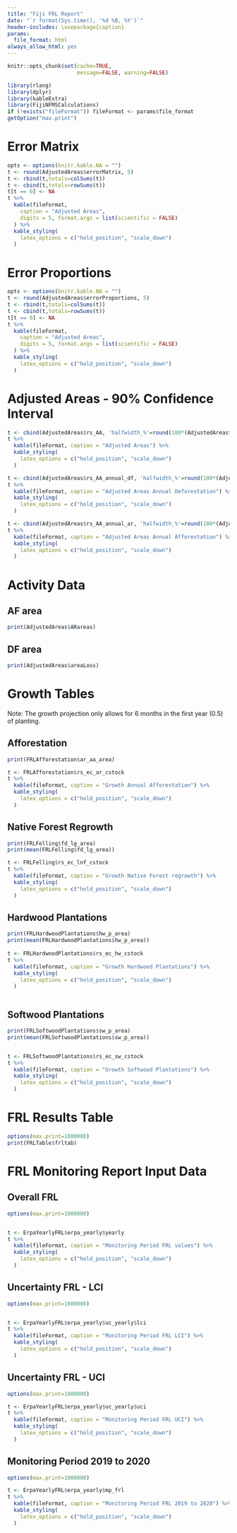 ```yaml
---
title: "Fiji FRL Report"
date: "`r format(Sys.time(), '%d %B, %Y')`"
header-includes: \usepackage{caption}
params:
  file_format: html
always_allow_html: yes
---
```


```r
knitr::opts_chunk$set(cache=TRUE,
                      message=FALSE, warning=FALSE)

library(rlang)
library(dplyr)
library(kableExtra)
library(FijiNFMSCalculations)
if (!exists("fileFormat")) fileFormat <- params$file_format
getOption("max.print")
```

\captionsetup[table]{labelformat=empty}

# Error Matrix
```r
opts <- options(knitr.kable.NA = "")
t <- round(AdjustedAreas$errorMatrix, 5)
t <- rbind(t,totals=colSums(t))
t <- cbind(t,totals=rowSums(t))
t[t == 0] <- NA
t %>%
  kable(fileFormat,
    caption = "Adjusted Areas",
    digits = 5, format.args = list(scientific = FALSE)
  ) %>%
  kable_styling(
    latex_options = c("hold_position", "scale_down")
  )
```


# Error Proportions
```r
opts <- options(knitr.kable.NA = "")
t <- round(AdjustedAreas$errorProportions, 5)
t <- rbind(t,totals=colSums(t))
t <- cbind(t,totals=rowSums(t))
t[t == 0] <- NA
t %>%
  kable(fileFormat,
    caption = "Adjusted Areas",
    digits = 5, format.args = list(scientific = FALSE)
  ) %>%
  kable_styling(
    latex_options = c("hold_position", "scale_down")
  )
```

# Adjusted Areas - 90% Confidence Interval
```r

t <- cbind(AdjustedAreas$rs_AA, 'halfwidth_%'=round(100*(AdjustedAreas$rs_AA$uci_area_ha - AdjustedAreas$rs_AA$lci_area_ha)/2/AdjustedAreas$rs_AA$aaboot_mean,1)) 
t %>%
  kable(fileFormat, caption = "Adjusted Areas") %>%
  kable_styling(
    latex_options = c("hold_position", "scale_down")
  )
```

```r
t <- cbind(AdjustedAreas$rs_AA_annual_df, 'halfwidth_%'=round(100*(AdjustedAreas$rs_AA_annual_df$uci_area_ha - AdjustedAreas$rs_AA_annual_df$lci_area_ha)/2/AdjustedAreas$rs_AA_annual_df$aaboot_mean,1)) 
t %>%
  kable(fileFormat, caption = "Adjusted Areas Annual Deforestation") %>%
  kable_styling(
    latex_options = c("hold_position", "scale_down")
  )
```
```r
t <- cbind(AdjustedAreas$rs_AA_annual_ar, 'halfwidth_%'=round(100*(AdjustedAreas$rs_AA_annual_ar$uci_area_ha - AdjustedAreas$rs_AA_annual_ar$lci_area_ha)/2/AdjustedAreas$rs_AA_annual_ar$aaboot_mean,1)) 
t %>% 
  kable(fileFormat, caption = "Adjusted Areas Annual Afforestation") %>%
  kable_styling(
    latex_options = c("hold_position", "scale_down")
  )
```

# Activity Data

## AF area
```r
print(AdjustedAreas$ARareas)
```
## DF area
```r
print(AdjustedAreas$areaLoss)
```

# Growth Tables
Note: The growth projection only allows for 6 months in the first year (0.5) of planting.

## Afforestation
```r


print(FRLAfforestation$ar_aa_area)

t <- FRLAfforestation$rs_ec_ar_cstock 
t %>% 
  kable(fileFormat, caption = "Growth Annual Afforestation") %>%
  kable_styling(
    latex_options = c("hold_position", "scale_down")
  )

```
## Native Forest Regrowth
```r

print(FRLFelling$fd_lg_area)
print(mean(FRLFelling$fd_lg_area))

t <- FRLFelling$rs_ec_lnf_cstock
t %>% 
  kable(fileFormat, caption = "Growth Native Forest regrowth") %>%
  kable_styling(
    latex_options = c("hold_position", "scale_down")
  )

```
## Hardwood Plantations
```r

print(FRLHardwoodPlantations$hw_p_area)
print(mean(FRLHardwoodPlantations$hw_p_area))
 
t <- FRLHardwoodPlantations$rs_ec_hw_cstock 
t %>% 
  kable(fileFormat, caption = "Growth Hardwood Plantations") %>%
  kable_styling(
    latex_options = c("hold_position", "scale_down")
  )



```
## Softwood Plantations
```r

print(FRLSoftwoodPlantations$sw_p_area)
print(mean(FRLSoftwoodPlantations$sw_p_area))


t <- FRLSoftwoodPlantations$rs_ec_sw_cstock
t %>% 
  kable(fileFormat, caption = "Growth Softwood Plantations") %>%
  kable_styling(
    latex_options = c("hold_position", "scale_down")
  )

```


# FRL Results Table
```r
options(max.print=1000000)
print(FRLTable$frltab)
```


# FRL Monitoring Report Input Data

## Overall FRL
```r
options(max.print=1000000)


t <- ErpaYearlyFRL$erpa_yearly$yearly
t %>% 
  kable(fileFormat, caption = "Monitoring Period FRL values") %>%
  kable_styling(
    latex_options = c("hold_position", "scale_down")
  )


```
## Uncertainty FRL - LCI
```r
options(max.print=1000000)


t <- ErpaYearlyFRL$erpa_yearly$uc_yearly$lci
t %>% 
  kable(fileFormat, caption = "Monitoring Period FRL LCI") %>%
  kable_styling(
    latex_options = c("hold_position", "scale_down")
  )


```
## Uncertainty FRL - UCI
```r
options(max.print=1000000)

t <- ErpaYearlyFRL$erpa_yearly$uc_yearly$uci
t %>% 
  kable(fileFormat, caption = "Monitoring Period FRL UCI") %>%
  kable_styling(
    latex_options = c("hold_position", "scale_down")
  )


```
## Monitoring Period 2019 to 2020
```r
options(max.print=1000000)

t <- ErpaYearlyFRL$erpa_yearly$mp_frl
t %>% 
  kable(fileFormat, caption = "Monitoring Period FRL 2019 to 2020") %>%
  kable_styling(
    latex_options = c("hold_position", "scale_down")
  )


```
